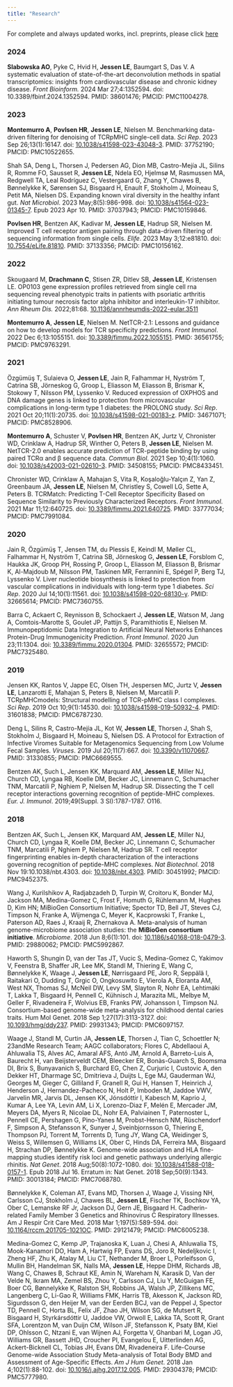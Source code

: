 ```yaml
---
title: "Research"
---
```


For complete and always updated works, incl. preprints, please click [here](https://scholar.google.com/citations?user=UFsfJkAAAAAJ&hl=en)

### 2024

**Slabowska AO**, Pyke C, Hvid H, **Jessen LE**, Baumgart S, Das V. A systematic evaluation of state-of-the-art deconvolution methods in spatial transcriptomics: insights from cardiovascular disease and chronic kidney disease. *Front Bioinform.* 2024 Mar 27;4:1352594. doi: 10.3389/fbinf.2024.1352594. PMID: 38601476; PMCID: PMC11004278.

### 2023

**Montemurro A**, **Povlsen HR**, **Jessen LE**, Nielsen M. Benchmarking data-driven filtering for denoising of TCRpMHC single-cell data. *Sci Rep*. 2023 Sep 26;13(1):16147. doi: [10.1038/s41598-023-43048-3](https://doi.org/10.1038/s41598-023-43048-3). PMID: 37752190; PMCID: PMC10522655.

Shah SA, Deng L, Thorsen J, Pedersen AG, Dion MB, Castro-Mejía JL, Silins R, Romme FO, Sausset R, **Jessen LE**, Ndela EO, Hjelmsø M, Rasmussen MA, Redgwell TA, Leal Rodríguez C, Vestergaard G, Zhang Y, Chawes B, Bønnelykke K, Sørensen SJ, Bisgaard H, Enault F, Stokholm J, Moineau S, Petit MA, Nielsen DS. Expanding known viral diversity in the healthy infant gut. *Nat Microbiol*. 2023 May;8(5):986-998. doi: [10.1038/s41564-023-01345-7](https://doi.org/10.1038/s41564-023-01345-7). Epub 2023 Apr 10. PMID: 37037943; PMCID: PMC10159846.

**Povlsen HR**, Bentzen AK, Kadivar M, **Jessen LE**, Hadrup SR, Nielsen M. Improved T cell receptor antigen pairing through data-driven filtering of sequencing information from single cells. *Elife*. 2023 May 3;12:e81810. doi: [10.7554/eLife.81810](https://doi.org/10.7554/eLife.81810). PMID: 37133356; PMCID: PMC10156162.

### 2022

Skougaard M, **Drachmann C**, Stisen ZR, Ditlev SB, **Jessen LE**, Kristensen LE. OP0103 gene expression profiles retrieved from single cell rna sequencing reveal phenotypic traits in patients with psoriatic arthritis initiating tumour necrosis factor alpha inhibitor and interleukin-17 inhibitor. *Ann Rheum Dis.* 2022;81:68. [10.1136/annrheumdis-2022-eular.3511](http://dx.doi.org/10.1136/annrheumdis-2022-eular.3511)

**Montemurro A**, **Jessen LE**, Nielsen M. NetTCR-2.1: Lessons and guidance on how to develop models for TCR specificity predictions. *Front Immunol*. 2022 Dec 6;13:1055151. doi: [10.3389/fimmu.2022.1055151](https://doi.org/10.3389/fimmu.2022.1055151). PMID: 36561755; PMCID: PMC9763291.

### 2021

Özgümüş T, Sulaieva O, **Jessen LE**, Jain R, Falhammar H, Nyström T, Catrina SB, Jörneskog G, Groop L, Eliasson M, Eliasson B, Brismar K, Stokowy T, Nilsson PM, Lyssenko V. Reduced expression of OXPHOS and DNA damage genes is linked to protection from microvascular complications in long-term type 1 diabetes: the PROLONG study. *Sci Rep*. 2021 Oct 20;11(1):20735. doi: [10.1038/s41598-021-00183-z](https://doi.org/10.1038/s41598-021-00183-z). PMID: 34671071; PMCID: PMC8528906.

**Montemurro A**, Schuster V, **Povlsen HR**, Bentzen AK, Jurtz V, Chronister WD, Crinklaw A, Hadrup SR, Winther O, Peters B, **Jessen LE**, Nielsen M. NetTCR-2.0 enables accurate prediction of TCR-peptide binding by using paired TCRα and β sequence data. *Commun Biol*. 2021 Sep 10;4(1):1060. doi: [10.1038/s42003-021-02610-3](https://doi.org/10.1038/s42003-021-02610-3). PMID: 34508155; PMCID: PMC8433451.

Chronister WD, Crinklaw A, Mahajan S, Vita R, Koşaloğlu-Yalçın Z, Yan Z, Greenbaum JA, **Jessen LE**, Nielsen M, Christley S, Cowell LG, Sette A, Peters B. TCRMatch: Predicting T-Cell Receptor Specificity Based on Sequence Similarity to Previously Characterized Receptors. *Front Immunol*. 2021 Mar 11;12:640725. doi: [10.3389/fimmu.2021.640725](https://doi.org/10.3389/fimmu.2021.640725). PMID: 33777034; PMCID: PMC7991084.

### 2020

Jain R, Özgümüş T, Jensen TM, du Plessis E, Keindl M, Møller CL, Falhammar H, Nyström T, Catrina SB, Jörneskog G, **Jessen LE**, Forsblom C, Haukka JK, Groop PH, Rossing P, Groop L, Eliasson M, Eliasson B, Brismar K, Al-Majdoub M, Nilsson PM, Taskinen MR, Ferrannini E, Spégel P, Berg TJ, Lyssenko V. Liver nucleotide biosynthesis is linked to protection from vascular complications in individuals with long-term type 1 diabetes. *Sci Rep*. 2020 Jul 14;10(1):11561. doi: [10.1038/s41598-020-68130-y](https://doi.org/10.1038/s41598-020-68130-y). PMID: 32665614; PMCID: PMC7360755.

Barra C, Ackaert C, Reynisson B, Schockaert J, **Jessen LE**, Watson M, Jang A, Comtois-Marotte S, Goulet JP, Pattijn S, Paramithiotis E, Nielsen M. Immunopeptidomic Data Integration to Artificial Neural Networks Enhances Protein-Drug Immunogenicity Prediction. *Front Immunol*. 2020 Jun 23;11:1304. doi: [10.3389/fimmu.2020.01304](https://doi.org/10.3389/fimmu.2020.01304). PMID: 32655572; PMCID: PMC7325480.

### 2019

Jensen KK, Rantos V, Jappe EC, Olsen TH, Jespersen MC, Jurtz V, **Jessen LE**, Lanzarotti E, Mahajan S, Peters B, Nielsen M, Marcatili P. TCRpMHCmodels: Structural modelling of TCR-pMHC class I complexes. *Sci Rep*. 2019 Oct 10;9(1):14530. doi: [10.1038/s41598-019-50932-4](https://doi.org/10.1038/s41598-019-50932-4). PMID: 31601838; PMCID: PMC6787230.

Deng L, Silins R, Castro-Mejía JL, Kot W, **Jessen LE**, Thorsen J, Shah S, Stokholm J, Bisgaard H, Moineau S, Nielsen DS. A Protocol for Extraction of Infective Viromes Suitable for Metagenomics Sequencing from Low Volume Fecal Samples. *Viruses*. 2019 Jul 20;11(7):667. doi: [10.3390/v11070667](https://doi.org/10.3390/v11070667). PMID: 31330855; PMCID: PMC6669555.

Bentzen AK, Such L, Jensen KK, Marquard AM, **Jessen LE**, Miller NJ, Church CD, Lyngaa RB, Koelle DM, Becker JC, Linnemann C, Schumacher TNM, Marcatili P, Nghiem P, Nielsen M, Hadrup SR. Dissecting the T cell receptor interactions governing recognition of peptide-MHC complexes. *Eur. J. Immunol*. 2019;49(Suppl. 3 SI):1787-1787. O116.

### 2018

Bentzen AK, Such L, Jensen KK, Marquard AM, **Jessen LE**, Miller NJ, Church CD, Lyngaa R, Koelle DM, Becker JC, Linnemann C, Schumacher TNM, Marcatili P, Nghiem P, Nielsen M, Hadrup SR. T cell receptor fingerprinting enables in-depth characterization of the interactions governing recognition of peptide-MHC complexes. *Nat Biotechnol*. 2018 Nov 19:10.1038/nbt.4303. doi: [10.1038/nbt.4303](https://doi.org/10.1038/nbt.4303). PMID: 30451992; PMCID: PMC9452375.

Wang J, Kurilshikov A, Radjabzadeh D, Turpin W, Croitoru K, Bonder MJ, Jackson MA, Medina-Gomez C, Frost F, Homuth G, Rühlemann M, Hughes D, Kim HN; MiBioGen Consortium Initiative; Spector TD, Bell JT, Steves CJ, Timpson N, Franke A, Wijmenga C, Meyer K, Kacprowski T, Franke L, Paterson AD, Raes J, Kraaij R, Zhernakova A. Meta-analysis of human genome-microbiome association studies: the **MiBioGen consortium initiative**. *Microbiome*. 2018 Jun 8;6(1):101. doi: [10.1186/s40168-018-0479-3](https://doi.org/10.1186/s40168-018-0479-3). PMID: 29880062; PMCID: PMC5992867.

Haworth S, Shungin D, van der Tas JT, Vucic S, Medina-Gomez C, Yakimov V, Feenstra B, Shaffer JR, Lee MK, Standl M, Thiering E, Wang C, Bønnelykke K, Waage J, **Jessen LE**, Nørrisgaard PE, Joro R, Seppälä I, Raitakari O, Dudding T, Grgic O, Ongkosuwito E, Vierola A, Eloranta AM, West NX, Thomas SJ, McNeil DW, Levy SM, Slayton R, Nohr EA, Lehtimäki T, Lakka T, Bisgaard H, Pennell C, Kühnisch J, Marazita ML, Melbye M, Geller F, Rivadeneira F, Wolvius EB, Franks PW, Johansson I, Timpson NJ. Consortium-based genome-wide meta-analysis for childhood dental caries traits. Hum Mol Genet. 2018 Sep 1;27(17):3113-3127. doi: [10.1093/hmg/ddy237](https://doi.org/10.1093/hmg/ddy237). PMID: 29931343; PMCID: PMC6097157.

Waage J, Standl M, Curtin JA, **Jessen LE**, Thorsen J, Tian C, Schoettler N; 23andMe Research Team; AAGC collaborators; Flores C, Abdellaoui A, Ahluwalia TS, Alves AC, Amaral AFS, Antó JM, Arnold A, Barreto-Luis A, Baurecht H, van Beijsterveldt CEM, Bleecker ER, Bonàs-Guarch S, Boomsma DI, Brix S, Bunyavanich S, Burchard EG, Chen Z, Curjuric I, Custovic A, den Dekker HT, Dharmage SC, Dmitrieva J, Duijts L, Ege MJ, Gauderman WJ, Georges M, Gieger C, Gilliland F, Granell R, Gui H, Hansen T, Heinrich J, Henderson J, Hernandez-Pacheco N, Holt P, Imboden M, Jaddoe VWV, Jarvelin MR, Jarvis DL, Jensen KK, Jónsdóttir I, Kabesch M, Kaprio J, Kumar A, Lee YA, Levin AM, Li X, Lorenzo-Diaz F, Melén E, Mercader JM, Meyers DA, Myers R, Nicolae DL, Nohr EA, Palviainen T, Paternoster L, Pennell CE, Pershagen G, Pino-Yanes M, Probst-Hensch NM, Rüschendorf F, Simpson A, Stefansson K, Sunyer J, Sveinbjornsson G, Thiering E, Thompson PJ, Torrent M, Torrents D, Tung JY, Wang CA, Weidinger S, Weiss S, Willemsen G, Williams LK, Ober C, Hinds DA, Ferreira MA, Bisgaard H, Strachan DP, Bønnelykke K. Genome-wide association and HLA fine-mapping studies identify risk loci and genetic pathways underlying allergic rhinitis. *Nat Genet*. 2018 Aug;50(8):1072-1080. doi: [10.1038/s41588-018-0157-1](https://doi.org/10.1038/s41588-018-0157-1). Epub 2018 Jul 16. Erratum in: Nat Genet. 2018 Sep;50(9):1343. PMID: 30013184; PMCID: PMC7068780.

Bønnelykke K, Coleman AT, Evans MD, Thorsen J, Waage J, Vissing NH, Carlsson CJ, Stokholm J, Chawes BL, **Jessen LE**, Fischer TK, Bochkov YA, Ober C, Lemanske RF Jr, Jackson DJ, Gern JE, Bisgaard H. Cadherin-related Family Member 3 Genetics and Rhinovirus C Respiratory Illnesses. Am J Respir Crit Care Med. 2018 Mar 1;197(5):589-594. doi: [10.1164/rccm.201705-1021OC](https://doi.org/10.1164/rccm.201705-1021OC). PMID: 29121479; PMCID: PMC6005238.

Medina-Gomez C, Kemp JP, Trajanoska K, Luan J, Chesi A, Ahluwalia TS, Mook-Kanamori DO, Ham A, Hartwig FP, Evans DS, Joro R, Nedeljkovic I, Zheng HF, Zhu K, Atalay M, Liu CT, Nethander M, Broer L, Porleifsson G, Mullin BH, Handelman SK, Nalls MA, **Jessen LE**, Heppe DHM, Richards JB, Wang C, Chawes B, Schraut KE, Amin N, Wareham N, Karasik D, Van der Velde N, Ikram MA, Zemel BS, Zhou Y, Carlsson CJ, Liu Y, McGuigan FE, Boer CG, Bønnelykke K, Ralston SH, Robbins JA, Walsh JP, Zillikens MC, Langenberg C, Li-Gao R, Williams FMK, Harris TB, Akesson K, Jackson RD, Sigurdsson G, den Heijer M, van der Eerden BCJ, van de Peppel J, Spector TD, Pennell C, Horta BL, Felix JF, Zhao JH, Wilson SG, de Mutsert R, Bisgaard H, Styrkársdóttir U, Jaddoe VW, Orwoll E, Lakka TA, Scott R, Grant SFA, Lorentzon M, van Duijn CM, Wilson JF, Stefansson K, Psaty BM, Kiel DP, Ohlsson C, Ntzani E, van Wijnen AJ, Forgetta V, Ghanbari M, Logan JG, Williams GR, Bassett JHD, Croucher PI, Evangelou E, Uitterlinden AG, Ackert-Bicknell CL, Tobias JH, Evans DM, Rivadeneira F. Life-Course Genome-wide Association Study Meta-analysis of Total Body BMD and Assessment of Age-Specific Effects. *Am J Hum Genet*. 2018 Jan 4;102(1):88-102. doi: [10.1016/j.ajhg.2017.12.005](https://doi.org/10.1016/j.ajhg.2017.12.005). PMID: 29304378; PMCID: PMC5777980.
